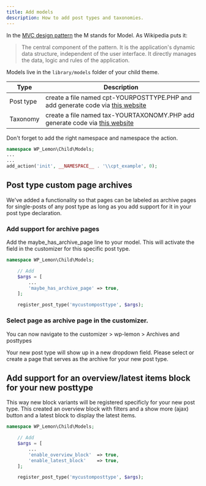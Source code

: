 ```yaml
---
title: Add models
description: How to add post types and taxonomies.
---
```


In the [MVC design pattern](https://en.wikipedia.org/wiki/Model%E2%80%93view%E2%80%93controller) the M stands for Model. As Wikipedia puts it:

> The central component of the pattern. It is the application's dynamic data structure, independent of the user interface. It  directly manages the data, logic and rules of the application.

Models live in the `library/models` folder of your child theme.

| Type             | Description                                                                                          |
| ------------------- | ---------------------------------------------------------------------------------------------------- |
| Post type       | create a file named cpt-YOURPOSTTYPE.PHP and add generate code via [this website](https://generatewp.com/post-type/)                                                      |
| Taxonomy     | create a file named tax-YOURTAXONOMY.PHP add generate code via [this website](https://generatewp.com/taxonomy/) |

Don't forget to add the right namespace and namespace the action.

```php 
namespace WP_Lemon\Child\Models;
...
...
add_action('init', __NAMESPACE__ . '\\cpt_example', 0);
```

## Post type custom page archives
We've added a functionality so that pages can be labeled as archive pages for single-posts of any post type as long as you add support for it in your post type declaration.


### Add support for archive pages
Add the maybe_has_archive_page line to your model. This will activate the field in the customizer for this specific post type.

```php title=library/models/your-cpt.php highlight={6}
namespace WP_Lemon\Child\Models;

    // Add
    $args = [
        ...
        'maybe_has_archive_page' => true,
    ];

    register_post_type('mycustomposttype', $args);
```

### Select page as archive page in the customizer.
You can now navigate to the customizer > wp-lemon > Archives and posttypes

Your new post type will show up in a new dropdown field. Please select or create a page that serves as the archive for your new post type.


## Add support for an overview/latest items block for your new posttype
This way  new block variants will be registered specificly for your new post type. This created an overview block with filters and a show more (ajax) button and a latest block to display the latest items.

```php title=library/models/your-cpt.php highlight={6,7}
namespace WP_Lemon\Child\Models;

    // Add
    $args = [
        ...
        'enable_overview_block'  => true,
        'enable_latest_block'	 => true,
    ];

    register_post_type('mycustomposttype', $args);
```